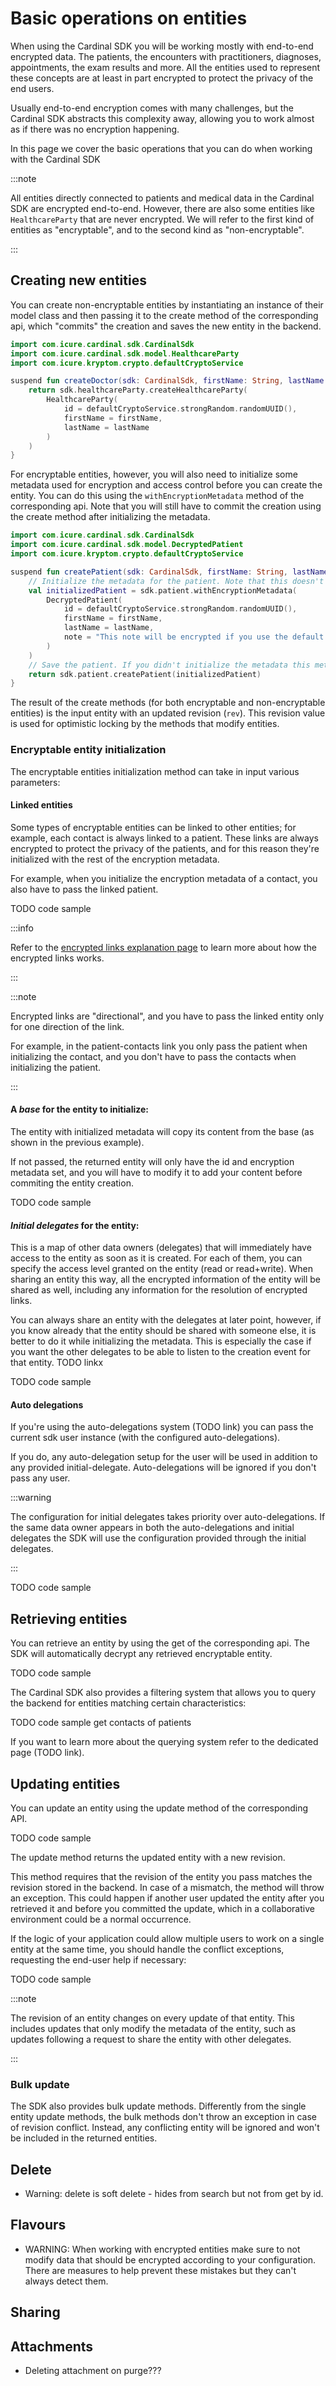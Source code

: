 
# Basic operations on entities

When using the Cardinal SDK you will be working mostly with end-to-end encrypted data.
The patients, the encounters with practitioners, diagnoses, appointments, the exam results and more.
All the entities used to represent these concepts are at least in part encrypted to protect the privacy of the end 
users.

Usually end-to-end encryption comes with many challenges, but the Cardinal SDK abstracts this complexity away, allowing
you to work almost as if there was no encryption happening.

In this page we cover the basic operations that you can do when working with the Cardinal SDK

:::note

All entities directly connected to patients and medical data in the Cardinal SDK are encrypted end-to-end.
However, there are also some entities like `HealthcareParty` that are never encrypted.
We will refer to the first kind of entities as "encryptable", and to the second kind as "non-encryptable".

:::

## Creating new entities


You can create non-encryptable entities by instantiating an instance of their model class and then passing it to the 
create method of the corresponding api, which "commits" the creation and saves the new entity in the backend.

<LanguageTabs>

<TabItem value="kotlin">

```kotlin
import com.icure.cardinal.sdk.CardinalSdk
import com.icure.cardinal.sdk.model.HealthcareParty
import com.icure.kryptom.crypto.defaultCryptoService

suspend fun createDoctor(sdk: CardinalSdk, firstName: String, lastName: String): HealthcareParty {
	return sdk.healthcareParty.createHealthcareParty(
		HealthcareParty(
			id = defaultCryptoService.strongRandom.randomUUID(),
			firstName = firstName,
			lastName = lastName
		)
	)
}
```

</TabItem>

</LanguageTabs>

For encryptable entities, however, you will also need to initialize some metadata used for encryption and access 
control before you can create the entity.
You can do this using the `withEncryptionMetadata` method of the corresponding api.
Note that you will still have to commit the creation using the create method after initializing the metadata.

<LanguageTabs>

<TabItem value="kotlin">

```kotlin
import com.icure.cardinal.sdk.CardinalSdk
import com.icure.cardinal.sdk.model.DecryptedPatient
import com.icure.kryptom.crypto.defaultCryptoService

suspend fun createPatient(sdk: CardinalSdk, firstName: String, lastName: String): DecryptedPatient {
	// Initialize the metadata for the patient. Note that this doesn't save the patient in the backend.
	val initializedPatient = sdk.patient.withEncryptionMetadata(
		DecryptedPatient(
			id = defaultCryptoService.strongRandom.randomUUID(),
			firstName = firstName,
			lastName = lastName,
			note = "This note will be encrypted if you use the default configuration"
		)
	)
	// Save the patient. If you didn't initialize the metadata this method will throw an exception.
	return sdk.patient.createPatient(initializedPatient)
}
```

</TabItem>

</LanguageTabs>

The result of the create methods (for both encryptable and non-encryptable entities) is the input entity with an 
updated revision (`rev`).
This revision value is used for optimistic locking by the methods that modify entities. 
 
### Encryptable entity initialization

The encryptable entities initialization method can take in input various parameters: 

#### Linked entities

Some types of encryptable entities can be linked to other entities; for example, each contact is always linked to a 
patient.
These links are always encrypted to protect the privacy of the patients, and for this reason they're initialized with
the rest of the encryption metadata.

For example, when you initialize the encryption metadata of a contact, you also have to pass the linked patient.

TODO code sample

:::info

Refer to the [encrypted links explanation page](/nsdk/explanations/encrypted-links) to learn more about how the
encrypted links works.

:::

:::note

Encrypted links are "directional", and you have to pass the linked entity only for one direction of the link.

For example, in the patient-contacts link you only pass the patient when initializing the contact, and you don't have
to pass the contacts when initializing the patient.

:::

#### A *base* for the entity to initialize:

The entity with initialized metadata will copy its content from the base (as shown in the previous example).

If not passed, the returned entity will only have the id and encryption metadata set, and you will have to modify it
to add your content before commiting the entity creation.

TODO code sample

#### *Initial delegates* for the entity:


This is a map of other data owners (delegates) that will immediately have access to the entity as soon as it is created. 
For each of them, you can specify the access level granted on the entity (read or read+write).
When sharing an entity this way, all the encrypted information of the entity will be shared as well, including any 
information for the resolution of encrypted links.

You can always share an entity with the delegates at later point, however, if you know already that the entity should be
shared with someone else, it is better to do it while initializing the metadata. 
This is especially the case if you want the other delegates to be able to listen to the creation event for that entity.
TODO linkx

TODO code sample

#### Auto delegations

If you're using the auto-delegations system (TODO link) you can pass the current sdk user instance (with the configured
auto-delegations).

If you do, any auto-delegation setup for the user will be used in addition to any provided initial-delegate.
Auto-delegations will be ignored if you don't pass any user.

:::warning

The configuration for initial delegates takes priority over auto-delegations. 
If the same data owner appears in both the auto-delegations and initial delegates the SDK will use the configuration
provided through the initial delegates. 

:::

TODO code sample

## Retrieving entities

You can retrieve an entity by using the get of the corresponding api. 
The SDK will automatically decrypt any retrieved encryptable entity.

TODO code sample

The Cardinal SDK also provides a filtering system that allows you to query the backend for entities matching certain
characteristics:

TODO code sample get contacts of patients

If you want to learn more about the querying system refer to the dedicated page (TODO link).

## Updating entities

You can update an entity using the update method of the corresponding API. 

TODO code sample

The update method returns the updated entity with a new revision.

This method requires that the revision of the entity you pass matches the revision stored in the backend. 
In case of a mismatch, the method will throw an exception.
This could happen if another user updated the entity after you retrieved it and before you committed the update, which
in a collaborative environment could be a normal occurrence.

If the logic of your application could allow multiple users to work on a single entity at the same time, you should 
handle the conflict exceptions, requesting the end-user help if necessary:

TODO code sample

:::note

The revision of an entity changes on every update of that entity.
This includes updates that only modify the metadata of the entity, such as updates following a request to share the 
entity with other delegates.

:::

### Bulk update

The SDK also provides bulk update methods.
Differently from the single entity update methods, the bulk methods don't throw an exception in case of revision 
conflict.
Instead, any conflicting entity will be ignored and won't be included in the returned entities.

## Delete

- Warning: delete is soft delete - hides from search but not from get by id.

## Flavours


- WARNING: When working with encrypted entities make sure to not modify data that should be encrypted according to your
  configuration. There are measures to help prevent these mistakes but they can't always detect them.

## Sharing

## Attachments

- Deleting attachment on purge???